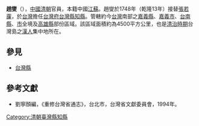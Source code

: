 '''趙燮'''（{{bd|？||？||}}），[[中國|中國]][[清朝|清朝]]官員，本籍中國[[江蘇|江蘇]]。趙燮於1748年（乾隆13年）接替[[張若霳|張若霳]]，於[[台灣|台灣]]擔任[[台灣府|台灣府]][[台灣縣|台灣縣]][[知縣|知縣]]。管轄約今[[台灣|台灣]]南部之[[嘉義縣|嘉義縣]]、[[嘉義市|嘉義市]]、[[台南縣|台南縣]]、[[台南市|市]]全境及[[高雄縣|高雄縣]]部份區域。該區域面積約為4500平方公里，也是[[台灣清治時期|清治時期]]台灣島之[[漢人|漢人]]集中地所在。
{{start box}}
{{s-before|[[張若霳|張若霳]]}}
{{s-title|[[台灣府|台灣府]][[台灣縣|台灣縣]][[知縣|知縣]] |1748年上任}}
{{s-after|[[蘇渭生|蘇渭生]]}}
{{end box}}

==參見==
*[[台灣縣|台灣縣]]
==參考文獻==
*劉寧顏編，《重修台灣省通志》，台北市，台灣省文獻委員會，1994年。

[[Category:清朝臺灣縣知縣|Category:清朝臺灣縣知縣]]